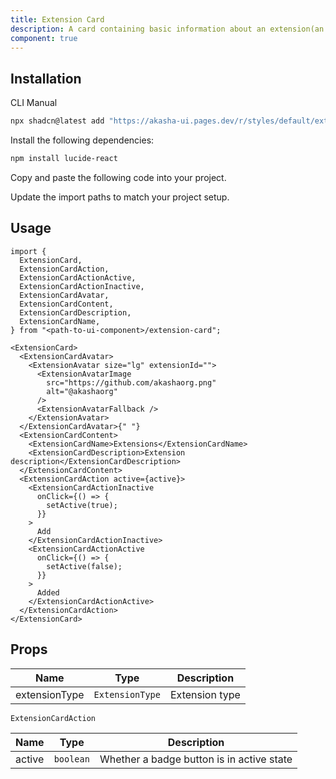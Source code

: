 ```yaml
---
title: Extension Card
description: A card containing basic information about an extension(an app, widget or plugin)
component: true
---
```


<ComponentPreview name="extension-card-demo" />

## Installation

<Tabs defaultValue="cli">

<TabsList>
  <TabsTrigger value="cli">CLI</TabsTrigger>
  <TabsTrigger value="manual">Manual</TabsTrigger>
</TabsList>
<TabsContent value="cli">

```bash
npx shadcn@latest add "https://akasha-ui.pages.dev/r/styles/default/extension-card.json"
```

</TabsContent>

<TabsContent value="manual">

<Steps>

<Step>Install the following dependencies:</Step>

```bash
npm install lucide-react
```

<Step>Copy and paste the following code into your project.</Step>

<ComponentSource name="extension-card" />

<Step>Update the import paths to match your project setup.</Step>

</Steps>

</TabsContent>

</Tabs>

## Usage

```tsx
import {
  ExtensionCard,
  ExtensionCardAction,
  ExtensionCardActionActive,
  ExtensionCardActionInactive,
  ExtensionCardAvatar,
  ExtensionCardContent,
  ExtensionCardDescription,
  ExtensionCardName,
} from "<path-to-ui-component>/extension-card";
```

```tsx
<ExtensionCard>
  <ExtensionCardAvatar>
    <ExtensionAvatar size="lg" extensionId="">
      <ExtensionAvatarImage
        src="https://github.com/akashaorg.png"
        alt="@akashaorg"
      />
      <ExtensionAvatarFallback />
    </ExtensionAvatar>
  </ExtensionCardAvatar>{" "}
  <ExtensionCardContent>
    <ExtensionCardName>Extensions</ExtensionCardName>
    <ExtensionCardDescription>Extension description</ExtensionCardDescription>
  </ExtensionCardContent>
  <ExtensionCardAction active={active}>
    <ExtensionCardActionInactive
      onClick={() => {
        setActive(true);
      }}
    >
      Add
    </ExtensionCardActionInactive>
    <ExtensionCardActionActive
      onClick={() => {
        setActive(false);
      }}
    >
      Added
    </ExtensionCardActionActive>
  </ExtensionCardAction>
</ExtensionCard>
```

## Props

| Name          | Type            | Description    |
| ------------- | --------------- | -------------- |
| extensionType | `ExtensionType` | Extension type |

`ExtensionCardAction`

| Name   | Type      | Description                               |
| ------ | --------- | ----------------------------------------- |
| active | `boolean` | Whether a badge button is in active state |
